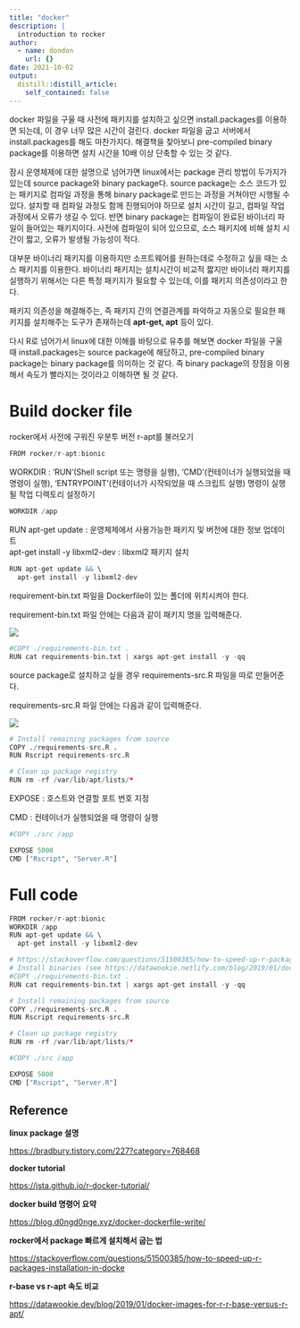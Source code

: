 ```yaml
---
title: "docker"
description: |
  introduction to rocker 
author:
  - name: dondon
    url: {}
date: 2021-10-02
output:
  distill::distill_article:
    self_contained: false
---
```


docker 파일을 구울 때 사전에 패키지를 설치하고 싶으면 install.packages를 이용하면 되는데, 이 경우 너무 많은 시간이 걸린다. docker 파일을 굽고 서버에서 install.packages를 해도 마찬가지다. 해결책을 찾아보니 pre-compiled binary package를 이용하면 설치 시간을 10배 이상 단축할 수 있는 것 같다.

잠시 운영체제에 대한 설명으로 넘어가면 linux에서는 package 관리 방법이 두가지가 있는데 source package와 binary package다. source package는 소스 코드가 있는 패키지로 컴파일 과정을 통해 binary package로 만드는 과정을 거쳐야만 시행될 수 있다. 설치할 때 컴파일 과정도 함께 진행되어야 하므로 설치 시간이 길고, 컴파일 작업 과정에서 오류가 생길 수 있다. 반면 binary package는 컴파일이 완료된 바이너리 파일이 들어있는 패키지이다. 사전에 컴파일이 되어 있으므로, 소스 패키지에 비해 설치 시간이 짧고, 오류가 발생될 가능성이 적다.

대부분 바이너리 패키지를 이용하지만 소프트웨어를 원하는데로 수정하고 싶을 때는 소스 패키지를 이용한다. 바이너리 패키지는 설치시간이 비교적 짧지만 바이너리 패키지를 실행하기 위해서는 다른 특정 패키지가 필요할 수 있는데, 이를 패키지 의존성이라고 한다.

패키지 의존성을 해결해주는, 즉 패키지 간의 연결관계를 파악하고 자동으로 필요한 패키지를 설치해주는 도구가 존재하는데 **apt-get, apt** 등이 있다.

다시 R로 넘어가서 linux에 대한 이해를 바탕으로 유추를 해보면 docker 파일을 구울 때 install.packages는 source package에 해당하고, pre-compiled binary package는 binary package를 의미하는 것 같다. 즉 binary package의 장점을 이용해서 속도가 빨라지는 것이라고 이해하면 될 것 같다.

# Build docker file

rocker에서 사전에 구워진 우분투 버전 r-apt를 불러오기

```r
FROM rocker/r-apt:bionic
```

WORKDIR : 'RUN'(Shell script 또는 명령을 실행), 'CMD'(컨테이너가 실행되었을 때 명령이 실행), 'ENTRYPOINT'(컨테이너가 시작되었을 때 스크립트 실행) 명령이 실행될 작업 디렉토리 설정하기

```r
WORKDIR /app
```

RUN apt-get update : 운영체제에서 사용가능한 패키지 및 버전에 대한 정보 업데이트\
apt-get install -y libxml2-dev : libxml2 패키지 설치

```r
RUN apt-get update && \
  apt-get install -y libxml2-dev
```

requirement-bin.txt 파일을 Dockerfile이 있는 폴더에 위치시켜야 한다.

requirement-bin.txt 파일 안에는 다음과 같이 패키지 명을 입력해준다.

![](docker_files/Capture.PNG)

```r
#COPY ./requirements-bin.txt .
RUN cat requirements-bin.txt | xargs apt-get install -y -qq
```

source package로 설치하고 싶을 경우 requirements-src.R 파일을 따로 만들어준다.

requirements-src.R 파일 안에는 다음과 같이 입력해준다.

![](docker_files/Capture2.PNG)

```r
# Install remaining packages from source
COPY ./requirements-src.R .
RUN Rscript requirements-src.R
```

```r
# Clean up package registry
RUN rm -rf /var/lib/apt/lists/*
```

EXPOSE : 호스트와 연결할 포트 번호 지정

CMD : 컨테이너가 실행되었을 때 명령이 실행

```r
#COPY ./src /app

EXPOSE 5000
CMD ["Rscript", "Server.R"]

```

# Full code

```r
FROM rocker/r-apt:bionic
WORKDIR /app
RUN apt-get update && \
  apt-get install -y libxml2-dev

# https://stackoverflow.com/questions/51500385/how-to-speed-up-r-packages-installation-in-docker
# Install binaries (see https://datawookie.netlify.com/blog/2019/01/docker-images-for-r-r-base-versus-r-apt/)
#COPY ./requirements-bin.txt .
RUN cat requirements-bin.txt | xargs apt-get install -y -qq

# Install remaining packages from source
COPY ./requirements-src.R .
RUN Rscript requirements-src.R

# Clean up package registry
RUN rm -rf /var/lib/apt/lists/*

#COPY ./src /app

EXPOSE 5000
CMD ["Rscript", "Server.R"]


```

## Reference

**linux package 설명**

<https://bradbury.tistory.com/227?category=768468>

**docker tutorial**

<https://jsta.github.io/r-docker-tutorial/>

**docker build 명령어 요약**

<https://blog.d0ngd0nge.xyz/docker-dockerfile-write/>

**rocker에서 package 빠르게 설치해서 굽는 법**

<https://stackoverflow.com/questions/51500385/how-to-speed-up-r-packages-installation-in-docke>

**r-base vs r-apt 속도 비교**

<https://datawookie.dev/blog/2019/01/docker-images-for-r-r-base-versus-r-apt/>
